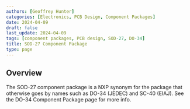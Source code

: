 ```yaml
---
authors: [Geoffrey Hunter]
categories: [Electronics, PCB Design, Component Packages]
date: 2024-04-09
draft: false
last_update: 2024-04-09
tags: [component packages, PCB design, SOD-27, DO-34]
title: SOD-27 Component Package
type: page
---
```


## Overview

The SOD-27 component package is a NXP synonym for the package that otherwise goes by names such as DO-34 (JEDEC) and SC-40 (EIAJ). See the DO-34 Component Package page for more info.
